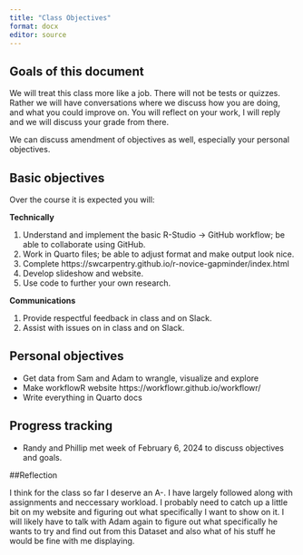 ```yaml
---
title: "Class Objectives"
format: docx
editor: source
---
```


## Goals of this document

We will treat this class more like a job. There will not be tests or quizzes. Rather we will have conversations where we discuss how you are doing, and what you could improve on. You will reflect on your work, I will reply and we will discuss your grade from there.

We can discuss amendment of objectives as well, especially your personal objectives.

## Basic objectives

Over the course it is expected you will:

**Technically**

1.  Understand and implement the basic R-Studio -\> GitHub workflow; be able to collaborate using GitHub.
2.  Work in Quarto files; be able to adjust format and make output look nice.
3.  Complete https://swcarpentry.github.io/r-novice-gapminder/index.html
4.  Develop slideshow and website.
5.  Use code to further your own research.

**Communications**

1.  Provide respectful feedback in class and on Slack.
2.  Assist with issues on in class and on Slack.

## Personal objectives

* Get data from Sam and Adam to wrangle, visualize and explore
* Make workflowR website https://workflowr.github.io/workflowr/
* Write everything in Quarto docs

## Progress tracking

* Randy and Phillip met week of February 6, 2024 to discuss objectives and goals. 


##Reflection

I think for the class so far I deserve an A-. I have largely followed along with assignments and neccessary workload. I probably need to catch up a little bit on my website and figuring out what specifically I want to show on it. I will likely have to talk with Adam again to figure out what specifically he wants to try and find out from this Dataset and also what of his stuff he would be fine with me displaying.